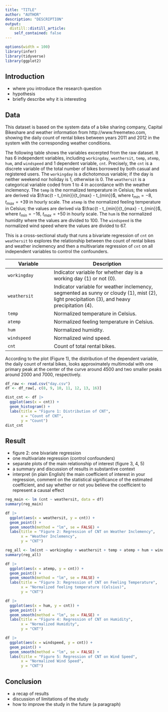 ```yaml
---
title: "TITLE"
author: "AUTHOR"
description: "DESCRIPTION"
output:
  distill::distill_article:
    self_contained: false
---
```


```r
options(width = 100)
library(infer)
library(tidyverse)
library(ggplot2)
```



## Introduction
* where you introduce the research question
* hypothesis
* briefly describe why it is interesting



## Data
This dataset is based on the system data of a bike sharing company, Capital Bikeshare and weather information from http://www.freemeteo.com, showing the daily count of rental bikes between years 2011 and 2012 in the system with the corresponding weather conditions.

The following table shows the variables excerpted from the raw dataset. It has 6 independent variables, including `workingday`, `weathersit`, `temp`, `atemp`, `hum`, and `windspeed` and 1 dependent variable, `cnt`. Precisely, the `cnt` is a discrete variable of the total number of bikes borrowed by both casual and registered users. The `workingday` is a dichotomous variable; if the day is neither weekend nor holiday is 1, otherwise is 0. The `weathersit` is a categorical variable coded from 1 to 4 in accordance with the weather inclemency. The `temp` is the normalized temperature in Celsius; the values are derived via $\frac{t - t_{min}}{t_{max} - t_{min}}$, where $t_{min} = -8$, $t_{max} = +39$ in hourly scale. The `atemp` is the normalized feeling temperature in Celsius; the values are derived via $\frac{t - t_{min}}{t_{max} - t_{min}}$, where $t_{min} = -16$, $t_{max} = +50$ in hourly scale. The `hum` is the normalized humidity where the values are divided to 100. The `windspeed` is the normalized wind speed where the values are divided to 67.

This is a cross-sectional study that runs a bivariate regression of `cnt` on `weathersit` to explores the relationship between the count of rental bikes and weather inclemency and then a multivariate regression of `cnt` on all independent variables to control the confounders.

| Variable     | Description                                                                                                                        |
|---------------------|---------------------------------------------------|
| `workingday` | Indicator variable for whether day is a working day (1) or not (0). |
| `weathersit` | Indicator variable for weather inclemency, segmented as sunny or cloudy (1), mist (2), light precipitation (3), and heavy precipitation (4). |
| `temp`       | Normalized temperature in Celsius.                                                                                                 |
| `atemp`      | Normalized feeling temperature in Celsius.                                                                                         |
| `hum`        | Normalized humidity.                                                                                                               |
| `windspeed`  | Normalized wind speed.                                                                                                             |
| `cnt`        | Count of total rental bikes.                                                                  |

According to the plot (Figure 1), the distribution of the dependent variable, the daily count of rental bikes, looks approximately multimodal with one primary peak at the center of the curve around 4500 and two smaller peaks around 2000 and 7000, respectively.

```r
df_raw <- read.csv("day.csv")
df <- df_raw[, c(8, 9, 10, 11, 12, 13, 16)]

dist_cnt <- df |>
  ggplot(aes(x = cnt)) +
  geom_histogram() +
  labs(title = "Figure 1: Distribution of CNT",
       x = "Count of CNT",
       y = "Count")
dist_cnt
```



## Result
* figure 2: one bivariate regression
* one multivariate regression (control confounders)
* separate plots of the main relationship of interest (figure 3, 4, 5)
* a summary and discussion of results in substantive context
* interpret (in plain English) the main coefficient of interest in your regression, comment on the statistical significance of the estimated coefficient, and say whether or not you believe the coefficient to represent a causal effect

```r
reg_main <- lm (cnt ~ weathersit, data = df)
summary(reg_main)

df |>
  ggplot(aes(x = weathersit, y = cnt)) +
  geom_point() +
  geom_smooth(method = "lm", se = FALSE) +
  labs(title = "Figure 2: Regression of CNT on Weather Inclemency",
       x = "Weather Inclemency",
       y = "CNT")
```

```r
reg_all <- lm(cnt ~ workingday + weathersit + temp + atemp + hum + windspeed, data = df)
summary(reg_all)
```

```r
df |>
  ggplot(aes(x = atemp, y = cnt)) +
  geom_point() +
  geom_smooth(method = "lm", se = FALSE) +
  labs(title = "Figure 3: Regression of CNT on Feeling Temperature",
       x = "Normalized feeling temperature (Celsius)",
       y = "CNT")

df |>
  ggplot(aes(x = hum, y = cnt)) +
  geom_point() +
  geom_smooth(method = "lm", se = FALSE) +
  labs(title = "Figure 4: Regression of CNT on Humidity",
       x = "Normalized Humidity",
       y = "CNT")

df |>
  ggplot(aes(x = windspeed, y = cnt)) +
  geom_point() +
  geom_smooth(method = "lm", se = FALSE) +
  labs(title = "Figure 5: Regression of CNT on Wind Speed",
       x = "Normalized Wind Speed",
       y = "CNT")
```



## Conclusion
* a recap of results
* discussion of limitations of the study
* how to improve the study in the future (a paragraph)
